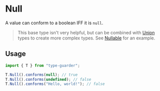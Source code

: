 # Null

A value can conform to a boolean IFF it is `null`.

> This base type isn't very helpful, but can be combined with [Union](/types/union) types to create more complex types. See [Nullable](/types/nullable) for an example.

## Usage

```ts copy
import { T } from "type-guarder";

T.Null().conforms(null); // true
T.Null().conforms(undefined); // false
T.Null().conforms("Hello, world!"); // false
```
